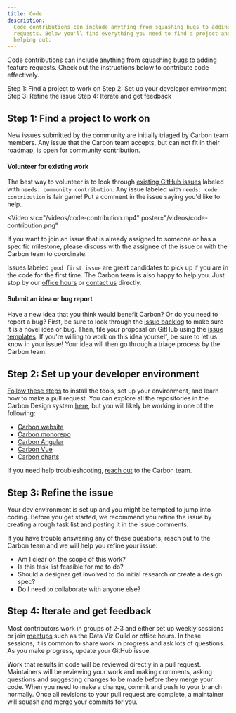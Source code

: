 ```yaml
---
title: Code
description:
  Code contributions can include anything from squashing bugs to adding feature
  requests. Below you'll find everything you need to find a project and start
  helping out.
---
```



<PageDescription>

Code contributions can include anything from squashing bugs to adding feature
requests. Check out the instructions below to contribute code effectively.

</PageDescription>

<AnchorLinks>

<AnchorLink>Step 1: Find a project to work on</AnchorLink>
<AnchorLink>Step 2: Set up your developer environment</AnchorLink>
<AnchorLink>Step 3: Refine the issue</AnchorLink>
<AnchorLink>Step 4: Iterate and get feedback</AnchorLink>

</AnchorLinks>

## Step 1: Find a project to work on

New issues submitted by the community are initially triaged by Carbon team
members. Any issue that the Carbon team accepts, but can not fit in their
roadmap, is open for community contribution.

#### Volunteer for existing work

The best way to volunteer is to look through
[existing GitHub issues](https://github.com/carbon-design-system/carbon/issues?q=is%3Aopen+is%3Aissue+label%3A%22needs%3A+community+contribution%22+)
labeled with `needs: community contribution`. Any issue labeled with
`needs: code contribution` is fair game! Put a comment in the issue saying you'd
like to help.

<Video
  src="/videos/code-contribution.mp4"
  poster="/videos/code-contribution.png"
>
  <track
    kind="captions"
    default
    src="/videos/vtt/code-contribuion.vtt"
    srcLang="en"
  />
</Video>

If you want to join an issue that is already assigned to someone or has a
specific milestone, please discuss with the assignee of the issue or with the
Carbon team to coordinate.

Issues labeled `good first issue` are great candidates to pick up if you are in
the code for the first time. The Carbon team is also happy to help you. Just
stop by our [office hours](/whats-happening/meetups/) or
[contact us](/help/contact-us/) directly.

#### Submit an idea or bug report

Have a new idea that you think would benefit Carbon? Or do you need to report a
bug? First, be sure to look through the
[issue backlog](https://github.com/carbon-design-system/carbon/issues) to make
sure it is a novel idea or bug. Then, file your proposal on GitHub using the
[issue templates](https://github.com/carbon-design-system/carbon/issues/new/choose).
If you're willing to work on this idea yourself, be sure to let us know in your
issue! Your idea will then go through a triage process by the Carbon team.

## Step 2: Set up your developer environment

[Follow these steps](https://github.com/carbon-design-system/carbon/blob/main/.github/CONTRIBUTING.md)
to install the tools, set up your environment, and learn how to make a pull
request. You can explore all the repositories in the Carbon Design system
[here](https://github.com/carbon-design-system), but you will likely be working
in one of the following:

- [Carbon website](https://github.com/carbon-design-system/carbon-website/)
- [Carbon monorepo](https://github.com/carbon-design-system/carbon)
- [Carbon Angular](https://github.com/IBM/carbon-components-angular/)
- [Carbon Vue](https://github.com/carbon-design-system/carbon-components-vue/)
- [Carbon charts](https://github.com/carbon-design-system/carbon-charts/)

If you need help troubleshooting, [reach out](/help/contact-us/) to the Carbon
team.

## Step 3: Refine the issue

Your dev environment is set up and you might be tempted to jump into coding.
Before you get started, we recommend you refine the issue by creating a rough
task list and posting it in the issue comments.

If you have trouble answering any of these questions, reach out to the Carbon
team and we will help you refine your issue:

- Am I clear on the scope of this work?
- Is this task list feasible for me to do?
- Should a designer get involved to do initial research or create a design spec?
- Do I need to collaborate with anyone else?

## Step 4: Iterate and get feedback

Most contributors work in groups of 2-3 and either set up weekly sessions or
join [meetups](/whats-happening/meetups/#carbon-office-hours) such as the Data
Viz Guild or office hours. In these sessions, it is common to share work in
progress and ask lots of questions. As you make progress, update your GitHub
issue.

Work that results in code will be reviewed directly in a pull request.
Maintainers will be reviewing your work and making comments, asking questions
and suggesting changes to be made before they merge your code. When you need to
make a change, commit and push to your branch normally. Once all revisions to
your pull request are complete, a maintainer will squash and merge your commits
for you.
